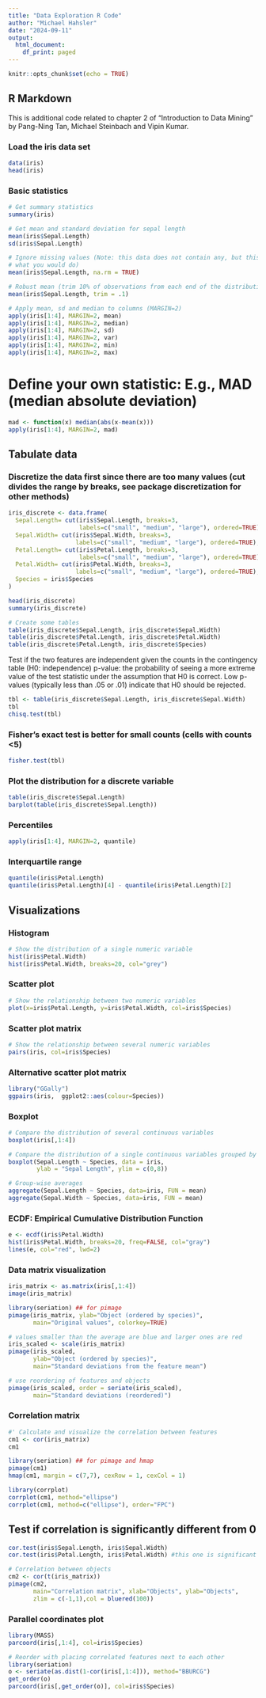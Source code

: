 ---
title: "Data Exploration R Code"
author: "Michael Hahsler"
date: "2024-09-11"
output:
  html_document:
    df_print: paged
---

```{r setup, include=FALSE}
knitr::opts_chunk$set(echo = TRUE)
```

## R Markdown

This is additional code related to chapter 2 of "Introduction to Data Mining" by Pang-Ning Tan, Michael Steinbach and Vipin Kumar.

### Load the iris data set

```{r}
data(iris)
head(iris)
```

### Basic statistics

```{r}
# Get summary statistics
summary(iris)

# Get mean and standard deviation for sepal length
mean(iris$Sepal.Length)
sd(iris$Sepal.Length)

# Ignore missing values (Note: this data does not contain any, but this is
# what you would do)
mean(iris$Sepal.Length, na.rm = TRUE)

# Robust mean (trim 10% of observations from each end of the distribution)
mean(iris$Sepal.Length, trim = .1)

# Apply mean, sd and median to columns (MARGIN=2)
apply(iris[1:4], MARGIN=2, mean)
apply(iris[1:4], MARGIN=2, median)
apply(iris[1:4], MARGIN=2, sd)
apply(iris[1:4], MARGIN=2, var)
apply(iris[1:4], MARGIN=2, min)
apply(iris[1:4], MARGIN=2, max)
```

# Define your own statistic: E.g., MAD (median absolute deviation)
```{r}
mad <- function(x) median(abs(x-mean(x)))
apply(iris[1:4], MARGIN=2, mad)
```

## Tabulate data

### Discretize the data first since there are too many values (cut divides the range by breaks, see package discretization for other methods)
```{r}
iris_discrete <- data.frame(
  Sepal.Length= cut(iris$Sepal.Length, breaks=3,
                    labels=c("small", "medium", "large"), ordered=TRUE),
  Sepal.Width= cut(iris$Sepal.Width, breaks=3,
                   labels=c("small", "medium", "large"), ordered=TRUE),
  Petal.Length= cut(iris$Petal.Length, breaks=3,
                    labels=c("small", "medium", "large"), ordered=TRUE),
  Petal.Width= cut(iris$Petal.Width, breaks=3,
                   labels=c("small", "medium", "large"), ordered=TRUE),
  Species = iris$Species
)

head(iris_discrete)
summary(iris_discrete)

# Create some tables
table(iris_discrete$Sepal.Length, iris_discrete$Sepal.Width)
table(iris_discrete$Petal.Length, iris_discrete$Petal.Width)
table(iris_discrete$Petal.Length, iris_discrete$Species)
```

Test if the two features are independent given the counts in the contingency table
(H0: independence)
p-value: the probability of seeing a more extreme value of the test
statistic under the assumption that H0 is correct.
Low p-values (typically less than .05 or .01) indicate that H0 should be rejected.
```{r}
tbl <- table(iris_discrete$Sepal.Length, iris_discrete$Sepal.Width)
tbl
chisq.test(tbl)
```

### Fisher's exact test is  better for small counts (cells with counts <5)
```{r}
fisher.test(tbl)
```

### Plot the distribution for a discrete variable
```{r}
table(iris_discrete$Sepal.Length)
barplot(table(iris_discrete$Sepal.Length))
```

### Percentiles
```{r}
apply(iris[1:4], MARGIN=2, quantile)
```

### Interquartile range
```{r}
quantile(iris$Petal.Length)
quantile(iris$Petal.Length)[4] - quantile(iris$Petal.Length)[2]
```

## Visualizations

###  Histogram
```{r}
# Show the distribution of a single numeric variable
hist(iris$Petal.Width)
hist(iris$Petal.Width, breaks=20, col="grey")
```
### Scatter plot
```{r}
# Show the relationship between two numeric variables
plot(x=iris$Petal.Length, y=iris$Petal.Width, col=iris$Species)
```

### Scatter plot matrix
```{r}
# Show the relationship between several numeric variables
pairs(iris, col=iris$Species)
```

### Alternative scatter plot matrix
```{r}
library("GGally")
ggpairs(iris,  ggplot2::aes(colour=Species))
```

### Boxplot
```{r}
# Compare the distribution of several continuous variables
boxplot(iris[,1:4])

# Compare the distribution of a single continuous variables grouped by a nominal variable
boxplot(Sepal.Length ~ Species, data = iris,
        ylab = "Sepal Length", ylim = c(0,8))

# Group-wise averages
aggregate(Sepal.Length ~ Species, data=iris, FUN = mean)
aggregate(Sepal.Width ~ Species, data=iris, FUN = mean)
```


### ECDF: Empirical Cumulative Distribution Function
```{r}
e <- ecdf(iris$Petal.Width)
hist(iris$Petal.Width, breaks=20, freq=FALSE, col="gray")
lines(e, col="red", lwd=2)
```

### Data matrix visualization
```{r}
iris_matrix <- as.matrix(iris[,1:4])
image(iris_matrix)
```

```{r}
library(seriation) ## for pimage
pimage(iris_matrix, ylab="Object (ordered by species)",
       main="Original values", colorkey=TRUE)

# values smaller than the average are blue and larger ones are red
iris_scaled <- scale(iris_matrix)
pimage(iris_scaled,
       ylab="Object (ordered by species)",
       main="Standard deviations from the feature mean")

# use reordering of features and objects
pimage(iris_scaled, order = seriate(iris_scaled),
       main="Standard deviations (reordered)")
```

### Correlation matrix
```{r}
#' Calculate and visualize the correlation between features
cm1 <- cor(iris_matrix)
cm1

library(seriation) ## for pimage and hmap
pimage(cm1)
hmap(cm1, margin = c(7,7), cexRow = 1, cexCol = 1)

library(corrplot)
corrplot(cm1, method="ellipse")
corrplot(cm1, method=c("ellipse"), order="FPC")
```

## Test if correlation is significantly different from 0
```{r}
cor.test(iris$Sepal.Length, iris$Sepal.Width)
cor.test(iris$Petal.Length, iris$Petal.Width) #this one is significant

# Correlation between objects
cm2 <- cor(t(iris_matrix))
pimage(cm2,
       main="Correlation matrix", xlab="Objects", ylab="Objects",
       zlim = c(-1,1),col = bluered(100))
```

### Parallel coordinates plot
```{r}
library(MASS)
parcoord(iris[,1:4], col=iris$Species)

# Reorder with placing correlated features next to each other
library(seriation)
o <- seriate(as.dist(1-cor(iris[,1:4])), method="BBURCG")
get_order(o)
parcoord(iris[,get_order(o)], col=iris$Species)
```